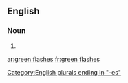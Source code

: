 ==English==

===Noun===
{{head|en|plural|head=[[green]] [[flash]]es}}

# {{plural of|green flash|lang=en}}

[[Category:English plurals ending in "-es"]]

[[ar:green flashes]]
[[fr:green flashes]]